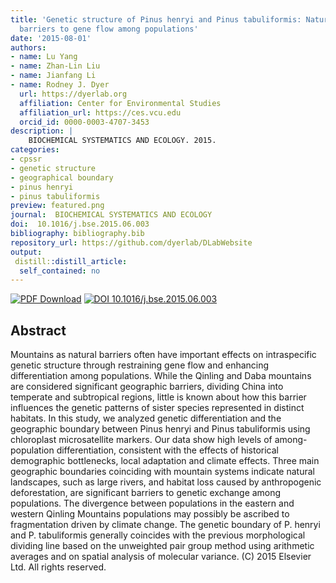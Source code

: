 ```yaml
---
title: 'Genetic structure of Pinus henryi and Pinus tabuliformis: Natural landscapes as significant
  barriers to gene flow among populations'
date: '2015-08-01'
authors:
- name: Lu Yang
- name: Zhan-Lin Liu
- name: Jianfang Li
- name: Rodney J. Dyer
  url: https://dyerlab.org
  affiliation: Center for Environmental Studies
  affiliation_url: https://ces.vcu.edu
  orcid_id: 0000-0003-4707-3453
description: |
    BIOCHEMICAL SYSTEMATICS AND ECOLOGY. 2015.  
categories: 
- cpssr
- genetic structure
- geographical boundary
- pinus henryi
- pinus tabuliformis
preview: featured.png
journal:  BIOCHEMICAL SYSTEMATICS AND ECOLOGY
doi:  10.1016/j.bse.2015.06.003
bibliography: bibliography.bib
repository_url: https://github.com/dyerlab/DLabWebsite
output:
 distill::distill_article:
  self_contained: no
---
```


 [![PDF Download](https://img.shields.io/badge/PDF-21B02C.svg)](https://drive.google.com/file/d/0B0T81CzLjtfPR01iZzJtVGFsZ28/view?usp=sharing) [![ DOI 10.1016/j.bse.2015.06.003](https://img.shields.io/badge/DOI-474747.svg)](https://doi.org/10.1016/j.bse.2015.06.003)

## Abstract

Mountains as natural barriers often have important effects on intraspecific genetic structure through restraining gene flow and enhancing differentiation among populations. While the Qinling and Daba mountains are considered significant geographic barriers, dividing China into temperate and subtropical regions, little is known about how this barrier influences the genetic patterns of sister species represented in distinct habitats. In this study, we analyzed genetic differentiation and the geographic boundary between Pinus henryi and Pinus tabuliformis using chloroplast microsatellite markers. Our data show high levels of among-population differentiation, consistent with the effects of historical demographic bottlenecks, local adaptation and climate effects. Three main geographic boundaries coinciding with mountain systems indicate natural landscapes, such as large rivers, and habitat loss caused by anthropogenic deforestation, are significant barriers to genetic exchange among populations. The divergence between populations in the eastern and western Qinling Mountains populations may possibly be ascribed to fragmentation driven by climate change. The genetic boundary of P. henryi and P. tabuliformis generally coincides with the previous morphological dividing line based on the unweighted pair group method using arithmetic averages and on spatial analysis of molecular variance. (C) 2015 Elsevier Ltd. All rights reserved.
